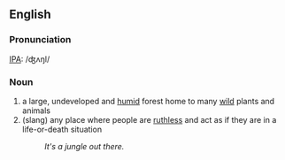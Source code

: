 ==English==
===Pronunciation===
[[IPA]]: /ʤʌŋl/
===Noun===
# a large, undeveloped and [[humid]] forest home to many [[wild]] plants and animals
# (slang) any place where people are [[ruthless]] and act as if they are in a life-or-death situation
#: ''It's a jungle out there.''